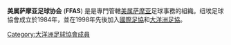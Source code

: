 {{Distinguish|萨摩亚足球協會|萨摩亚足球协会}}
{{expand|time=2016-08-02T01:44:55+00:00}}
{{unreferenced|time=2016-08-02T01:44:55+00:00}}
{{National football association |
  Logo               = Flag of American Samoa.svg|
  Badge_size         = 200px|
  Founded            = 1984 (2007年重新加入)|
  FIFA affiliation   = 1998年 |
  Region             = [[大洋洲足协|大洋洲足协]] |
  Region affiliation = 1998年 |
  FIFA Ranking       = 186 (2011年12月)
  President          = Iuili Alex Godinet Elected 2005|
  Coach              = Thomas Rongen (Dutch)|
  Website           = http://www.ffas.as/ |
}}
'''美属萨摩亚足球协会''' ('''FFAS''') 是是專門管轄[[美属萨摩亚|美属萨摩亚]]足球事務的組織。纽埃足球協會成立於1984年，並在1998年先後加入[[國際足協|國際足協]]和[[大洋洲足協|大洋洲足協]]。

[[Category:大洋洲足球協會成員|Category:大洋洲足球協會成員]]